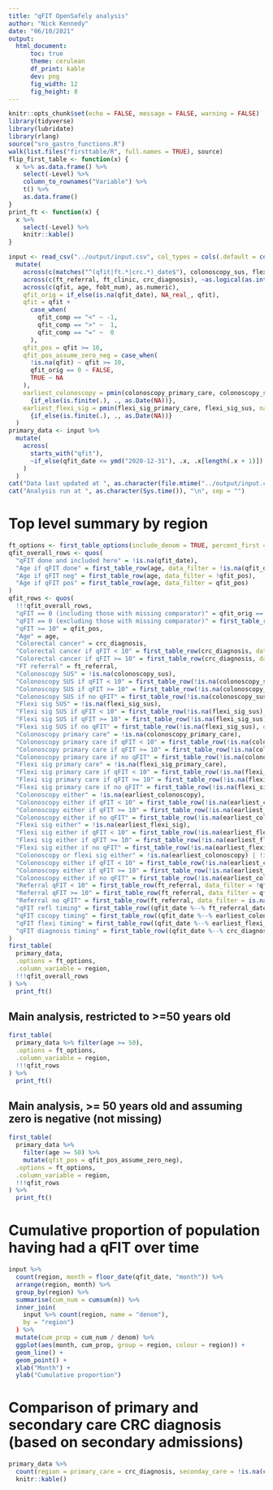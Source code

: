```yaml
---
title: "qFIT OpenSafely analysis"
author: "Nick Kennedy"
date: "06/10/2021"
output:
  html_document:
      toc: true
      theme: cerulean
      df_print: kable
      dev: png
      fig_width: 12
      fig_height: 8
---
```


```r
knitr::opts_chunk$set(echo = FALSE, message = FALSE, warning = FALSE)
library(tidyverse)
library(lubridate)
library(rlang)
source("sro_gastro_functions.R")
walk(list.files("firsttable/R", full.names = TRUE), source)
flip_first_table <- function(x) {
  x %>% as.data.frame() %>%
    select(-Level) %>%
    column_to_rownames("Variable") %>%
    t() %>%
    as.data.frame()
}
print_ft <- function(x) {
  x %>% 
    select(-Level) %>% 
    knitr::kable()
}
```

```r
input <- read_csv("../output/input.csv", col_types = cols(.default = col_character())) %>% 
  mutate(
    across(c(matches("^(qfit|ft.*|crc.*)_date$"), colonoscopy_sus, flexi_sig_sus, colonoscopy_primary_care, flexi_sig_primary_care), lubridate::ymd),
    across(c(ft_referral, ft_clinic, crc_diagnosis), ~as.logical(as.integer(.x))),
    across(c(qfit, age, fobt_num), as.numeric),
    qfit_orig = if_else(is.na(qfit_date), NA_real_, qfit),
    qfit = qfit +
      case_when(
        qfit_comp == "<" ~ -1,
        qfit_comp == ">" ~  1,
        qfit_comp == "=" ~  0
      ),
    qfit_pos = qfit >= 10,
    qfit_pos_assume_zero_neg = case_when(
      !is.na(qfit) ~ qfit >= 10,
      qfit_orig == 0 ~ FALSE,
      TRUE ~ NA
    ),
    earliest_colonoscopy = pmin(colonoscopy_primary_care, colonoscopy_sus, na.rm = TRUE) %>% 
      {if_else(is.finite(.), ., as.Date(NA))},
    earliest_flexi_sig = pmin(flexi_sig_primary_care, flexi_sig_sus, na.rm = TRUE) %>% 
      {if_else(is.finite(.), ., as.Date(NA))}
  )
primary_data <- input %>%
  mutate(
    across(
      starts_with("qfit"),
      ~if_else(qfit_date <= ymd("2020-12-31"), .x, .x[length(.x + 1)]) # Replace any qFIT data beyond end of 2020 with missing values
    )
  )
cat("Data last updated at ", as.character(file.mtime("../output/input.csv")), "\n", sep = "")
cat("Analysis run at ", as.character(Sys.time()), "\n", sep = "")
```

# Top level summary by region

```r
ft_options <- first_table_options(include_denom = TRUE, percent_first = TRUE, include_p = FALSE)
qfit_overall_rows <- quos(
  "qFIT done and included here" = !is.na(qfit_date),
  "Age if qFIT done" = first_table_row(age, data_filter = !is.na(qfit_date)),
  "Age if qFIT neg" = first_table_row(age, data_filter = !qfit_pos),
  "Age if qFIT pos" = first_table_row(age, data_filter = qfit_pos)
)
qfit_rows <- quos(
  !!!qfit_overall_rows,
  "qFIT == 0 (including those with missing comparator)" = qfit_orig == 0,
  "qFIT == 0 (excluding those with missing comparator)" = first_table_row(qfit_orig == 0, data_filter = !is.na(qfit_comp)),
  "qFIT >= 10" = qfit_pos,
  "Age" = age,
  "Colorectal cancer" = crc_diagnosis,
  "Colorectal cancer if qFIT < 10" = first_table_row(crc_diagnosis, data_filter = !qfit_pos),
  "Colorectal cancer if qFIT >= 10" = first_table_row(crc_diagnosis, data_filter = qfit_pos),
  "FT referral" = ft_referral,
  "Colonoscopy SUS" = !is.na(colonoscopy_sus),
  "Colonoscopy SUS if qFIT < 10" = first_table_row(!is.na(colonoscopy_sus), data_filter = !qfit_pos),
  "Colonoscopy SUS if qFIT >= 10" = first_table_row(!is.na(colonoscopy_sus), data_filter = qfit_pos),
  "Colonoscopy SUS if no qFIT" = first_table_row(!is.na(colonoscopy_sus), data_filter = is.na(qfit_pos)),
  "Flexi sig SUS" = !is.na(flexi_sig_sus),
  "Flexi sig SUS if qFIT < 10" = first_table_row(!is.na(flexi_sig_sus), data_filter = !qfit_pos),
  "Flexi sig SUS if qFIT >= 10" = first_table_row(!is.na(flexi_sig_sus), data_filter = qfit_pos),
  "Flexi sig SUS if no qFIT" = first_table_row(!is.na(flexi_sig_sus), data_filter = is.na(qfit_pos)),
  "Colonoscopy primary care" = !is.na(colonoscopy_primary_care),
  "Colonoscopy primary care if qFIT < 10" = first_table_row(!is.na(colonoscopy_primary_care), data_filter = !qfit_pos),
  "Colonoscopy primary care if qFIT >= 10" = first_table_row(!is.na(colonoscopy_primary_care), data_filter = qfit_pos),
  "Colonoscopy primary care if no qFIT" = first_table_row(!is.na(colonoscopy_primary_care), data_filter = is.na(qfit_pos)),
  "Flexi sig primary care" = !is.na(flexi_sig_primary_care),
  "Flexi sig primary care if qFIT < 10" = first_table_row(!is.na(flexi_sig_primary_care), data_filter = !qfit_pos),
  "Flexi sig primary care if qFIT >= 10" = first_table_row(!is.na(flexi_sig_primary_care), data_filter = qfit_pos),
  "Flexi sig primary care if no qFIT" = first_table_row(!is.na(flexi_sig_primary_care), data_filter = is.na(qfit_pos)),
  "Colonoscopy either" = !is.na(earliest_colonoscopy),
  "Colonoscopy either if qFIT < 10" = first_table_row(!is.na(earliest_colonoscopy), data_filter = !qfit_pos),
  "Colonoscopy either if qFIT >= 10" = first_table_row(!is.na(earliest_colonoscopy), data_filter = qfit_pos),
  "Colonoscopy either if no qFIT" = first_table_row(!is.na(earliest_colonoscopy), data_filter = is.na(qfit_pos)),
  "Flexi sig either" = !is.na(earliest_flexi_sig),
  "Flexi sig either if qFIT < 10" = first_table_row(!is.na(earliest_flexi_sig), data_filter = !qfit_pos),
  "Flexi sig either if qFIT >= 10" = first_table_row(!is.na(earliest_flexi_sig), data_filter = qfit_pos),
  "Flexi sig either if no qFIT" = first_table_row(!is.na(earliest_flexi_sig), data_filter = is.na(qfit_pos)),
  "Colonoscopy or flexi sig either" = !is.na(earliest_colonoscopy) | !is.na(earliest_flexi_sig),
  "Colonoscopy either if qFIT < 10" = first_table_row(!is.na(earliest_colonoscopy) | !is.na(earliest_flexi_sig), data_filter = !qfit_pos),
  "Colonoscopy either if qFIT >= 10" = first_table_row(!is.na(earliest_colonoscopy) | !is.na(earliest_flexi_sig), data_filter = qfit_pos),
  "Colonoscopy either if no qFIT" = first_table_row(!is.na(earliest_colonoscopy) | !is.na(earliest_flexi_sig), data_filter = is.na(qfit_pos)),
  "Referral qFIT < 10" = first_table_row(ft_referral, data_filter = !qfit_pos),
  "Referral qFIT >= 10" = first_table_row(ft_referral, data_filter = qfit_pos),
  "Referral no qFIT" = first_table_row(ft_referral, data_filter = is.na(qfit_pos)),
  "qFIT refl timing" = first_table_row((qfit_date %--% ft_referral_date) / ddays(1), data_filter = !is.na(qfit)),
  "qFIT cscopy timing" = first_table_row((qfit_date %--% earliest_colonoscopy) / ddays(1), data_filter = !is.na(qfit)),
  "qFIT flexi timing" = first_table_row((qfit_date %--% earliest_flexi_sig) / ddays(1), data_filter = !is.na(qfit)),
  "qFIT diagnosis timing" = first_table_row((qfit_date %--% crc_diagnosis_date) / ddays(1), data_filter = !is.na(qfit))
)
first_table(
  primary_data,
  .options = ft_options,
  .column_variable = region,
  !!!qfit_overall_rows
) %>% 
  print_ft()
```

## Main analysis, restricted to >=50 years old

```r
first_table(
  primary_data %>% filter(age >= 50),
  .options = ft_options,
  .column_variable = region,
  !!!qfit_rows
) %>% 
  print_ft()
```

## Main analysis, >= 50 years old and assuming zero is negative (not missing)

```r
first_table(
  primary_data %>%
    filter(age >= 50) %>% 
    mutate(qfit_pos = qfit_pos_assume_zero_neg),
  .options = ft_options,
  .column_variable = region,
  !!!qfit_rows
) %>% 
  print_ft()
```

# Cumulative proportion of population having had a qFIT over time

```r
input %>%
  count(region, month = floor_date(qfit_date, "month")) %>%
  arrange(region, month) %>%
  group_by(region) %>%
  summarise(cum_num = cumsum(n)) %>%
  inner_join(
    input %>% count(region, name = "denom"),
    by = "region")
  ) %>%
  mutate(cum_prop = cum_num / denom) %>%
  ggplot(aes(month, cum_prop, group = region, colour = region)) +
  geom_line() +
  geom_point() +
  xlab("Month") +
  ylab("Cumulative proportion")
```

# Comparison of primary and secondary care CRC diagnosis (based on secondary admissions)

```r
primary_data %>%
  count(region = primary_care = crc_diagnosis, seconday_care = !is.na(crc_admission_date)) %>%
  knitr::kable()
```